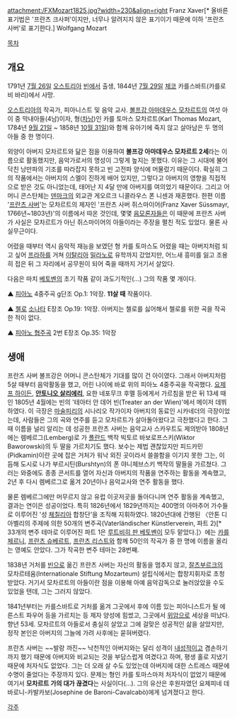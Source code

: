 attachment:/FXMozart1825.jpg?width=230&align=right Franz Xaver[* 올바른 표기법은 '프란츠 크사퍼'이지만, 너무나 알려지지 않은 표기이기 때문에 이하 '프란츠 사버'로 표기한다.] Wolfgang Mozart

[[목차]]
== 개요 ==
1791년 [[7월 26일]] [[오스트리아]] [[빈]]에서 출생, 1844년 [[7월 29일]] [[체코]] 카를스바트(카를로비 바리)에서 사망.

[[오스트리아]]의 작곡가, 피아니스트 및 음악 교사. [[볼프강 아마데우스 모차르트]]의 여섯 아이 중 막내아들(4남)이자, 형([[차남]])인 카를 토마스 모차르트(Karl Thomas Mozart, 1784년 [[9월 21일]] ~ 1858년 [[10월 31일]])와 함께 유아기에 죽지 않고 살아남은 두 명의 아들 중 한 명이다.

외양이 아버지 모차르트와 닮은 점을 이용하여 '''볼프강 아마데우스 모차르트 2세'''라는 이름으로 활동했지만, 음악가로서의 명성이 그렇게 높지는 못했다. 이유는 그 시대에 불어닥친 낭만파의 기조를 따라잡지 못하고 빈 고전파 양식에 머물렀기 때문이다. 확실히 그의 작품에서는 아버지의 스멜이 진하게 배어 있지만, 그렇다고 아버지의 영향을 직접적으로 받은 것도 아니었는데, 태어난 지 4달 만에 아버지를 여의었기 때문이다. 그리고 어머니 콘스탄체는 [[덴마크]]의 외교관 게오르크 니콜라우스 폰 니센과 재혼했다. 한편 이름 '[[프란치스코 하비에르|프란츠 사버]]'는 모차르트의 제자인 '프란츠 사버 쥐스마이어(Franz Xaver Süssmayr, 1766년~1803년)'의 이름에서 따온 것인데, 몇몇 [[음모론]]자들은 이 때문에 프란츠 사버가 사실은 모차르트가 아닌 쥐스마이어의 아들이라는 주장을 펼친 적도 있었다. 물론 사실무근이다.

어렸을 때부터 역시 음악적 재능을 보였던 형 카를 토마스도 어렸을 때는 아버지처럼 되고 싶어 [[프라하]]를 거쳐 [[이탈리아]] [[밀라노]]로 유학까지 갔었지만, 어느새 흥미를 잃고 조용히 접은 뒤 그 자리에서 공무원이 되어 죽을 때까지 거기서 살았다.

다음은 마치 [[루트비히 판 베토벤|베토벤]]의 초기 작품 같이 과도기적인(...) 그의 작품 몇 개이다.

{{{#!html
<div align=center><object width="480" height="360"><param name="movie" value="http://www.youtube.com/v/Tka238Ne-QE?version=3&amp;hl=ko_KR&amp;rel=0"></param><param name="allowFullScreen" value="true"></param><param name="allowscriptaccess" value="always"></param><embed src="http://www.youtube.com/v/Tka238Ne-QE?version=3&amp;hl=ko_KR&amp;rel=0" type="application/x-shockwave-flash" width="480" height="360" allowscriptaccess="always" allowfullscreen="true"></embed></object> }}}
▲ [[피아노]] 4중주곡 g단조 Op.1: 1악장. '''11살 때''' 작품이다.

{{{#!html
<object width="480" height="360"><param name="movie" value="http://www.youtube.com/v/iUVt9X2Ihi8?version=3&amp;hl=ko_KR&amp;rel=0"></param><param name="allowFullScreen" value="true"></param><param name="allowscriptaccess" value="always"></param><embed src="http://www.youtube.com/v/iUVt9X2Ihi8?version=3&amp;hl=ko_KR&amp;rel=0" type="application/x-shockwave-flash" width="480" height="360" allowscriptaccess="always" allowfullscreen="true"></embed></object> }}}
▲ [[첼로]] [[소나타]] E장조 Op.19: 1악장. 아버지는 첼로를 싫어해서 첼로를 위한 곡을 작곡한 적이 없다.

{{{#!html
<object width="480" height="360"><param name="movie" value="http://www.youtube.com/v/_9SfHuw2BT4?version=3&amp;hl=ko_KR&amp;rel=0"></param><param name="allowFullScreen" value="true"></param><param name="allowscriptaccess" value="always"></param><embed src="http://www.youtube.com/v/_9SfHuw2BT4?version=3&amp;hl=ko_KR&amp;rel=0" type="application/x-shockwave-flash" width="480" height="360" allowscriptaccess="always" allowfullscreen="true"></embed></object> }}}
▲ [[피아노 협주곡]] 2번 E장조 Op.35: 1악장
{{{#!html
</div> }}}

== 생애 ==
프란츠 사버 볼프강은 어머니 콘스탄체가 기대를 많이 건 아이였다. 그래서 아버지처럼 5살 때부터 음악활동을 했고, 어린 나이에 바로 위의 피아노 4중주곡을 작곡했다. [[요제프 하이든]], '''[[안토니오 살리에리]]''', 요한 네포무크 후멜 등에게서 가르침을 받은 뒤 13세 때인 1805년 4월에는 빈의 '테아터 안 데어 빈(Treater an der Wien)'에서 메이저 데뷔하였다. 이 극장은 [[마술피리]]의 시나리오 작가이자 아버지의 동료인 시카네더의 극장이었는데, 사람들은 그의 곡와 연주를 듣고 모차르트가 살아돌아왔다고 극찬했다고 한다. 그 때 이름을 널리 알리는 데 성공한 프란츠 사버는 음악교사 스카우트도 제의받아 1808년에는 렘베르그(Lemberg)로 가 [[폴란드]] 백작 빅토르 바보로프스키(Wiktor Baworowski)의 두 딸을 가르치기도 했다. 보수는 제법 괜찮았지만 피드카민(Pidkamin)이란 곳에 잡은 거처가 워낙 외진 곳이라서 쓸쓸함을 이기지 못한 그는, 이듬해 도시로 나가 부르시틴(Burshtyn)의 폰 야니체브스키 백작의 딸들을 가르쳤다. 그러는 와중에도 종종 콘서트를 열어 자신과 아버지의 작품을 연주하는 활동을 계속했고, 2년 후 다시 렘베르그로 옮겨 20년이나 음악교사와 연주 활동을 했다.

물론 렘베르그에만 머무르지 않고 유럽 이곳저곳을 돌아다니며 연주 활동을 계속했고, 결과는 연이은 성공이었다. 특히 1826년에서 1829년까지는 400명의 아마추어 가수들로 이루어진 '성 [[체칠리아]] 합창단'을 조직해 지휘하였다. 1820년대에 간행된 〈안톤 디아벨리의 주제에 의한 50개의 변주곡(Vaterländischer Künstlerverein, 파트 2)[* 33개의 변주 테마로 이루어진 파트 1은 [[루트비히 판 베토벤]]이 모두 맡았다.]〉에는 [[체르니|카를 체르니]], [[프란츠 슈베르트]], [[프란츠 리스트]]와 함께 50인의 작곡가 중 한 명에 이름을 올리는 영예도 안았다. 그가 작곡한 변주 테마는 28번째.

1838년 거처를 [[빈]]으로 옮긴 프란츠 사버는 자신의 활동을 멈추지 않고, [[잘츠부르크]]의 모차르테움(Internationale Stiftung Mozarteum) 설립식에서는 합창지휘자로 초청받았다. 거기서 모차르트의 아들이란 점을 이용해 아예 음악감독으로 눌러앉았을 수도 있었을 텐데, 그는 그러지 않았다.

1841년부터는 카를스바트로 거처를 옮겨 그곳에서 후에 이름 있는 피아니스트가 될 에른스트 파우어 등을 가르치는 등 제자 양성에 힘썼고, 그곳에서 [[위암]]으로 세상을 떠났다. 향년 53세. 모차르트의 아들로서 충실히 살았고 그에 걸맞은 성공적인 삶을 살았지만, 정작 본인은 아버지의 그늘에 가려 사후에는 묻혀버렸다.

프란츠 사버는 ~~발랑 까진~~ 낙천적인 아버지와는 달리 성격이 [[내성적]]이고 겸손하기까지 했기 때문에 아버지와 비교되는 것을 부담스럽게 여겼다고 하며, 평생 홀로 지냈기 때문에 처자식도 없었다. 그는 더 오래 살 수도 있었는데 아버지에 대한 스트레스 때문에 수명이 줄었다는 주장까지 있다. 문제는 형인 카를 토마스마저 처자식이 없었기 때문에 여기서 '''모차르트 가의 대가 끊겼다'''는 사실이다(...). 그의 유산은 후원자였던 요제피네 데 바로니-카발카보(Josephine de Baroni-Cavalcabò)에게 넘겨졌다고 한다.

[[각주]]
